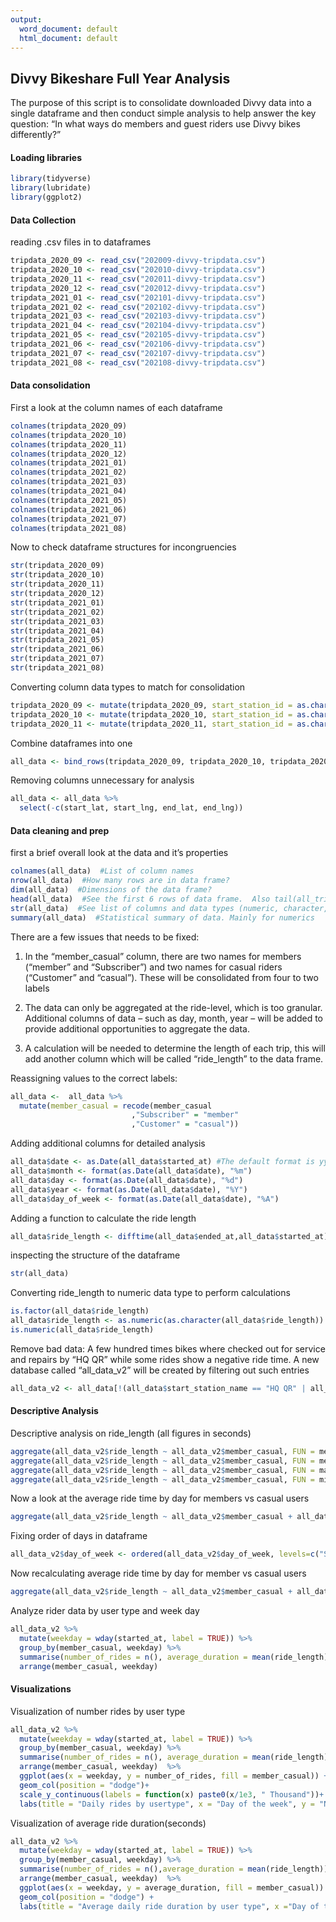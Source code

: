 ---
output:
  word_document: default
  html_document: default
---
## Divvy Bikeshare Full Year Analysis
The purpose of this script is to consolidate downloaded Divvy data into a single dataframe and then conduct simple analysis to help answer the key question: “In what ways do members and guest riders use Divvy bikes differently?”

#### Loading libraries
```{r}
library(tidyverse)  
library(lubridate)  
library(ggplot2)

```

#### Data Collection
reading .csv files in to dataframes
```{r}
tripdata_2020_09 <- read_csv("202009-divvy-tripdata.csv")
tripdata_2020_10 <- read_csv("202010-divvy-tripdata.csv")
tripdata_2020_11 <- read_csv("202011-divvy-tripdata.csv")
tripdata_2020_12 <- read_csv("202012-divvy-tripdata.csv")
tripdata_2021_01 <- read_csv("202101-divvy-tripdata.csv")
tripdata_2021_02 <- read_csv("202102-divvy-tripdata.csv")
tripdata_2021_03 <- read_csv("202103-divvy-tripdata.csv")
tripdata_2021_04 <- read_csv("202104-divvy-tripdata.csv")
tripdata_2021_05 <- read_csv("202105-divvy-tripdata.csv")
tripdata_2021_06 <- read_csv("202106-divvy-tripdata.csv")
tripdata_2021_07 <- read_csv("202107-divvy-tripdata.csv")
tripdata_2021_08 <- read_csv("202108-divvy-tripdata.csv")
```
#### Data consolidation
First a look at the column names of each dataframe
```{r}
colnames(tripdata_2020_09)
colnames(tripdata_2020_10)
colnames(tripdata_2020_11)
colnames(tripdata_2020_12)
colnames(tripdata_2021_01)
colnames(tripdata_2021_02)
colnames(tripdata_2021_03)
colnames(tripdata_2021_04)
colnames(tripdata_2021_05)
colnames(tripdata_2021_06)
colnames(tripdata_2021_07)
colnames(tripdata_2021_08)
```

Now to check dataframe structures for incongruencies
```{r}
str(tripdata_2020_09)
str(tripdata_2020_10)
str(tripdata_2020_11)
str(tripdata_2020_12)
str(tripdata_2021_01)
str(tripdata_2021_02)
str(tripdata_2021_03)
str(tripdata_2021_04)
str(tripdata_2021_05)
str(tripdata_2021_06)
str(tripdata_2021_07)
str(tripdata_2021_08)
```
Converting column data types to match for consolidation
```{r}
tripdata_2020_09 <- mutate(tripdata_2020_09, start_station_id = as.character(start_station_id), end_station_id = as.character(end_station_id))
tripdata_2020_10 <- mutate(tripdata_2020_10, start_station_id = as.character(start_station_id), end_station_id = as.character(end_station_id))
tripdata_2020_11 <- mutate(tripdata_2020_11, start_station_id = as.character(start_station_id), end_station_id = as.character(end_station_id))
```

Combine dataframes into one

```{r}
all_data <- bind_rows(tripdata_2020_09, tripdata_2020_10, tripdata_2020_11, tripdata_2020_12, tripdata_2021_01, tripdata_2021_02, tripdata_2021_03, tripdata_2021_04, tripdata_2021_05, tripdata_2021_06, tripdata_2021_07, tripdata_2021_08)
```

Removing columns unnecessary for analysis
```{r}
all_data <- all_data %>%  
  select(-c(start_lat, start_lng, end_lat, end_lng))

```
 
#### Data cleaning and prep

first a brief overall look at the data and it's properties
```{r}
colnames(all_data)  #List of column names
nrow(all_data)  #How many rows are in data frame?
dim(all_data)  #Dimensions of the data frame?
head(all_data)  #See the first 6 rows of data frame.  Also tail(all_trips)
str(all_data)  #See list of columns and data types (numeric, character, etc)
summary(all_data)  #Statistical summary of data. Mainly for numerics

```

There are a few issues that needs to be fixed:

(1) In the "member_casual" column, there are two names for members ("member" and "Subscriber") and two names for casual riders ("Customer" and "casual"). These will be consolidated from four to two labels

(2) The data can only be aggregated at the ride-level, which is too granular. Additional columns of data -- such as day, month, year -- will be added to provide additional opportunities to aggregate the data.

(3)  A calculation will be needed to determine the length of each trip, this will add another column which will be called "ride_length" to the data frame. 


Reassigning values to the correct labels: 
```{r}
all_data <-  all_data %>% 
  mutate(member_casual = recode(member_casual
                           ,"Subscriber" = "member"
                           ,"Customer" = "casual"))

```

Adding additional columns for detailed analysis
```{r}
all_data$date <- as.Date(all_data$started_at) #The default format is yyyy-mm-dd
all_data$month <- format(as.Date(all_data$date), "%m")
all_data$day <- format(as.Date(all_data$date), "%d")
all_data$year <- format(as.Date(all_data$date), "%Y")
all_data$day_of_week <- format(as.Date(all_data$date), "%A")
```

Adding a function to calculate the ride length
```{r}
all_data$ride_length <- difftime(all_data$ended_at,all_data$started_at)

```

inspecting the structure of the dataframe
```{r}
str(all_data)
```

Converting ride_length to numeric data type to perform calculations
```{r}
is.factor(all_data$ride_length)
all_data$ride_length <- as.numeric(as.character(all_data$ride_length))
is.numeric(all_data$ride_length)

```

Remove bad data: A few hundred times bikes where checked out for service and repairs by "HQ QR" while some rides show a negative ride time.
A new database called "all_data_v2" will be created by filtering out such entries
```{r}
all_data_v2 <- all_data[!(all_data$start_station_name == "HQ QR" | all_data$ride_length<0),]

```

#### Descriptive Analysis

Descriptive analysis on ride_length (all figures in seconds)
```{r}
aggregate(all_data_v2$ride_length ~ all_data_v2$member_casual, FUN = mean)
aggregate(all_data_v2$ride_length ~ all_data_v2$member_casual, FUN = median)
aggregate(all_data_v2$ride_length ~ all_data_v2$member_casual, FUN = max)
aggregate(all_data_v2$ride_length ~ all_data_v2$member_casual, FUN = min)

```

Now a look at the average ride time by day for members vs casual users
```{r}
aggregate(all_data_v2$ride_length ~ all_data_v2$member_casual + all_data_v2$day_of_week, FUN = mean)

```

Fixing order of days in dataframe
```{r}
all_data_v2$day_of_week <- ordered(all_data_v2$day_of_week, levels=c("Sunday", "Monday", "Tuesday", "Wednesday", "Thursday", "Friday", "Saturday"))

```

Now recalculating average ride time by day for member vs casual users
```{r}
aggregate(all_data_v2$ride_length ~ all_data_v2$member_casual + all_data_v2$day_of_week, FUN = mean)

```

Analyze rider data by user type and week day
```{r}
all_data_v2 %>% 
  mutate(weekday = wday(started_at, label = TRUE)) %>%  
  group_by(member_casual, weekday) %>%  		
  summarise(number_of_rides = n(), average_duration = mean(ride_length)) %>% 		
  arrange(member_casual, weekday)			

```
#### Visualizations

Visualization of number rides by user type 
```{r}
all_data_v2 %>% 
  mutate(weekday = wday(started_at, label = TRUE)) %>% 
  group_by(member_casual, weekday) %>% 
  summarise(number_of_rides = n(), average_duration = mean(ride_length)) %>% 
  arrange(member_casual, weekday)  %>% 
  ggplot(aes(x = weekday, y = number_of_rides, fill = member_casual)) +
  geom_col(position = "dodge")+
  scale_y_continuous(labels = function(x) paste0(x/1e3, " Thousand"))+
  labs(title = "Daily rides by usertype", x = "Day of the week", y = "Number of rides", fill = "user type")

```

Visualization of average ride duration(seconds)
```{r}
all_data_v2 %>% 
  mutate(weekday = wday(started_at, label = TRUE)) %>% 
  group_by(member_casual, weekday) %>% 
  summarise(number_of_rides = n(),average_duration = mean(ride_length)) %>% 
  arrange(member_casual, weekday)  %>% 
  ggplot(aes(x = weekday, y = average_duration, fill = member_casual)) +
  geom_col(position = "dodge") +
  labs(title = "Average daily ride duration by user type", x ="Day of the week", y = "Average ride duration", fill = "User type")

```

